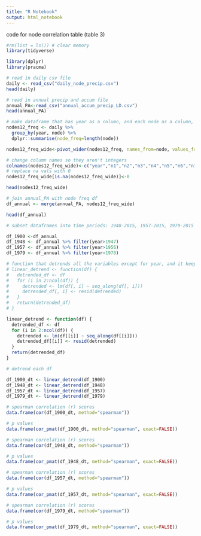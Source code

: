 ```yaml
---
title: "R Notebook"
output: html_notebook
---
```


code for node correlation table (table 3)

```r
#rm(list = ls()) # clear memory
library(tidyverse)

library(dplyr)
library(pracma)

```



```r
# read in daily csv file
daily <- read_csv("daily_node_precip.csv")
head(daily)
```
```r
# read in annual precip and accum file
annual_PA<-read_csv("annual_accum_precip_LD.csv")
head(annual_PA)
```

```r
# make dataframe that has year as a column, and each node as a column, and the frequency of each node as the data
nodes12_freq <- daily %>%
  group_by(year, node) %>%
  dplyr::summarise(node_freq=length(node))

nodes12_freq_wide<-pivot_wider(nodes12_freq, names_from=node, values_from=node_freq) 

# change column names so they aren't integers
colnames(nodes12_freq_wide)<-c("year","n1","n2","n3","n4","n5","n6","n7","n8","n9","n10","n11","n12")
# replace na vals with 0
nodes12_freq_wide[is.na(nodes12_freq_wide)]<-0

head(nodes12_freq_wide)
```



```r
# join annual_PA with node freq df
df_annual <- merge(annual_PA, nodes12_freq_wide)

head(df_annual)
```




```r
# subset dataframes into time periods: 1948-2015, 1957-2015, 1979-2015

df_1900 <-df_annual
df_1948 <- df_annual %>% filter(year>1947)
df_1957 <- df_annual %>% filter(year>1956)
df_1979 <- df_annual %>% filter(year>1978)


```

```r
# function that detrends all the variables except for year, and it keeps year as it is
# linear_detrend <- function(df) {
#   detrended_df <- df
#   for (i in 2:ncol(df)) {
#     detrended <- lm(df[, i] ~ seq_along(df[, i]))
#     detrended_df[, i] <- resid(detrended)
#   }
#   return(detrended_df)
# }

linear_detrend <- function(df) {
  detrended_df <- df
  for (i in 2:ncol(df)) {
    detrended <- lm(df[[i]] ~ seq_along(df[[i]]))
    detrended_df[[i]] <- resid(detrended)
  }
  return(detrended_df)
}
```

```r
# detrend each df

df_1900_dt <- linear_detrend(df_1900)
df_1948_dt <- linear_detrend(df_1948)
df_1957_dt <- linear_detrend(df_1957)
df_1979_dt <- linear_detrend(df_1979)

```

```r
# spearman correlation (r) scores
data.frame(cor(df_1900_dt, method="spearman"))
```

```r
# p values
data.frame(cor_pmat(df_1900_dt, method="spearman", exact=FALSE))

```

```r
# spearman correlation (r) scores
data.frame(cor(df_1948_dt, method="spearman"))
```

```r
# p values
data.frame(cor_pmat(df_1948_dt, method="spearman", exact=FALSE))

```

```r
# spearman correlation (r) scores
data.frame(cor(df_1957_dt, method="spearman"))
```

```r
# p values
data.frame(cor_pmat(df_1957_dt, method="spearman", exact=FALSE))

```


```r
# spearman correlation (r) scores
data.frame(cor(df_1979_dt, method="spearman"))
```

```r
# p values
data.frame(cor_pmat(df_1979_dt, method="spearman", exact=FALSE))

```



